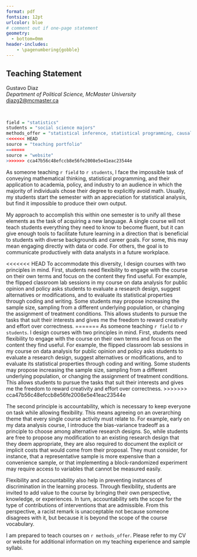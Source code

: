```yaml
---
format: pdf
fontsize: 12pt
urlcolor: blue
# comment out if one-page statement
geometry:
  - bottom=0mm
header-includes:
    - \pagenumbering{gobble}
---
```

## Teaching Statement

Gustavo Diaz  
*Department of Political Science, McMaster University*  
<diazg2@mcmaster.ca>  
\hrule

&nbsp;

<!-- ### Teaching philosophy -->

```r
field = "statistics"
students = "social science majors"
methods_offer = "statistical inference, statistical programming, causal inference, machine learning, and their application to social science and public policy"
<<<<<<< HEAD
source = "teaching portfolio"
=======
source = "website"
>>>>>>> cca47b56c48efccb8e56fe2008e5e41eac23544e
```

As someone teaching `r field` to `r students`, I face the impossible task of conveying mathematical thinking, statistical programming, and their application to academia, policy, and industry to an audience in which the majority of individuals chose their degree to explicitly avoid math. Usually, my students start the semester with an appreciation for statistical analysis, but find it impossible to produce their own output.

My approach to accomplish this within one semester is to unify all these elements as the task of acquiring a new language. A single course will not teach students everything they need to know to become fluent, but it can give enough tools to facilitate future learning in a direction that is beneficial to students with diverse backgrounds and career goals. For some, this may mean engaging directly with data or code. For others, the goal is to communicate productively with data analysts in a future workplace.

<<<<<<< HEAD
To accommodate this diversity, I design courses with two principles in mind. First, students need flexibility to engage with the course on their own terms and focus on the content they find useful. For example, the flipped classroom lab sessions in my course on data analysis for public opinion and policy asks students to evaluate a research design, suggest alternatives or modifications, and to evaluate its statistical properties through coding and writing. Some students may propose increasing the sample size, sampling from a different underlying population, or changing the assignment of treatment conditions. This allows students to pursue the tasks that suit their interests and gives me the freedom to reward creativity and effort over correctness.
=======
<!-- Tweak here based on length -->
<!-- To accommodate this diversity, -->
As someone teaching `r field` to `r students`. I design courses with two principles in mind. First, students need flexibility to engage with the course on their own terms and focus on the content they find useful. For example, the flipped classroom lab sessions in my course on data analysis for public opinion and policy asks students to evaluate a research design, suggest alternatives or modifications, and to evaluate its statistical properties through coding and writing. Some students may propose increasing the sample size, sampling from a different underlying population, or changing the assignment of treatment conditions. This allows students to pursue the tasks that suit their interests and gives me the freedom to reward creativity and effort over correctness.
>>>>>>> cca47b56c48efccb8e56fe2008e5e41eac23544e

The second principle is accountability, which is necessary to keep everyone on task while allowing flexibility. This means agreeing on an overarching theme that every single course activity must relate to. For example, early on my data analysis course, I introduce the bias-variance tradeoff as a principle to choose among alternative research designs. So, while students are free to propose any modification to an existing research design that they deem appropriate, they are also required to document the explicit or implicit costs that would come from their proposal. They must consider, for instance, that a representative sample is more expensive than a convenience sample, or that implementing a block-randomized experiment may require access to variables that cannot be measured easily.

Flexibility and accountability also help in preventing instances of discrimination in the learning process. Through flexibility, students are invited to add value to the course by bringing their own perspective, knowledge, or experiences. In turn, accountability sets the scope for the type of contributions of interventions that are admissible. From this perspective, a racist remark is unacceptable not because someone disagrees with it, but because it is beyond the scope of the course vocabulary.

<!-- Brief teaching experience for one-page version -->
I am prepared to teach courses on `r methods_offer`. Please refer to my CV or website for additional information on my teaching experience and sample syllabi.


<!-- ### Teaching experience -->

<!-- I have experience statistics in the social sciences to diverse audiences and under different formats. At McMaster, I teach data analysis for public policy and public opinion, with emphasis on experimental and quasi-experimental designs for causal inference. The goal of this course is to give students hands-on experience in designing a quantitative research project in an area relevant to academia, policy, or industry. -->

<!-- At Tulane, I taught an undergrad senior course on the challenges of developing democracies from the perspective of evidence-informed policymaking. This course overviews how governments, researchers, and civil society organizations around the world use and produce data to understand and overcome the main challenges in the path to democratic consolidation around the world. The previous version focused primarily design-based causal inference. In a future version, I plan to expand toward the application of machine learning and data science in general. -->

<!-- In my time at Illinois, I taught statistics and research methods. In the 2020-2021 academic year, I was the graduate methods teaching assistant in our department. My duties involved advising PhD students taking courses in the quantitative methods sequence, as well as mentoring undergraduates enrolled in the senior honors thesis program. I also served as a teaching assistant for Jake Bowers' introduction to data analysis for political science majors. This course focuses on flipped classroom learning, letting students engage with the course material on their own time and using lecture time to work as a group on problem sets and research projects. I have also contributed as a math camp instructor for three consecutive years, introducing statistical programming in R to incoming graduate students in our department.  -->

<!-- I also have experience teaching substantive social science courses using online and hybrid approaches. Topics include comparative government and the politics of developing countries. I am ready to apply these experiences in the development and delivery of statistics courses through online platforms. -->

<!-- Teaching to these diverse audiences made me aware of the importance of promoting out-of classroom learning experiences. I organized a reading group on machine learning at Illinois that met regularly in the Summer and Fall of 2017. I started a a collaborative project in which graduate students share cheatsheets introducing their fellows to new statistical tools. I have also enjoyed the experience of mentoring an undergraduate research assistant, using the opportunity to help both of us learn big data for text analysis. In the future, I plan to facilitate and institutionalize similar learning experiences in every aspect of my work. -->

<!-- ### Teaching interests -->

<!-- I am prepared to teach courses on `r methods_offer`. You can find copies of current and sample syllabi in my `r source`. -->